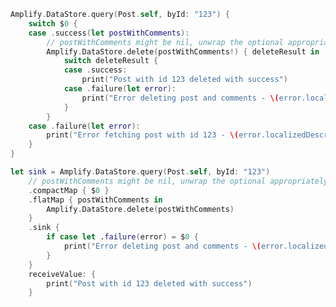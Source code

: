 <BlockSwitcher>

<Block name="Listener (iOS 11+)">

```swift
Amplify.DataStore.query(Post.self, byId: "123") {
    switch $0 {
    case .success(let postWithComments):
        // postWithComments might be nil, unwrap the optional appropriately
        Amplify.DataStore.delete(postWithComments!) { deleteResult in
            switch deleteResult {
            case .success:
                print("Post with id 123 deleted with success")
            case .failure(let error):
                print("Error deleting post and comments - \(error.localizedDescription)")
            }
        }
    case .failure(let error):
        print("Error fetching post with id 123 - \(error.localizedDescription)")
    }
}
```

</Block>

<Block name="Combine (iOS 13+)">

```swift
let sink = Amplify.DataStore.query(Post.self, byId: "123")
    // postWithComments might be nil, unwrap the optional appropriately
    .compactMap { $0 }
    .flatMap { postWithComments in
        Amplify.DataStore.delete(postWithComments)
    }
    .sink {
        if case let .failure(error) = $0 {
            print("Error deleting post and comments - \(error.localizedDescription)")
        }
    }
    receiveValue: {
        print("Post with id 123 deleted with success")
    }
```

</Block>

</BlockSwitcher>
